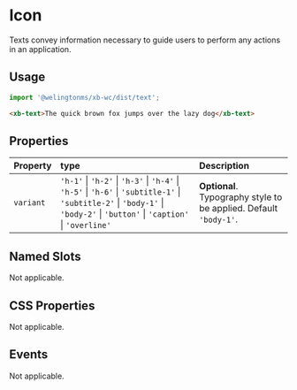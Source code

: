 
# Icon

Texts convey information necessary to guide users to perform any actions in an application.

<IconGallery>
<IconItem name="access-alarms"><xb-icon name="access-alarms"></xb-icon></IconItem>
<IconItem name="account-box"><xb-icon name="account-box"></xb-icon></IconItem>
<IconItem name="account-circle"><xb-icon name="account-circle"></xb-icon></IconItem>
<IconItem name="add"><xb-icon name="add"></xb-icon></IconItem>
<IconItem name="arrow-back"><xb-icon name="arrow-back"></xb-icon></IconItem>
<IconItem name="arrow-forward"><xb-icon name="arrow-forward"></xb-icon></IconItem>
<IconItem name="attachment"><xb-icon name="attachment"></xb-icon></IconItem>
<IconItem name="block"><xb-icon name="block"></xb-icon></IconItem>
<IconItem name="calendar-today"><xb-icon name="calendar-today"></xb-icon></IconItem>
<IconItem name="cancel"><xb-icon name="cancel"></xb-icon></IconItem>
<IconItem name="chat-bubble-outline"><xb-icon name="chat-bubble-outline"></xb-icon></IconItem>
<IconItem name="check"><xb-icon name="check"></xb-icon></IconItem>
<IconItem name="check-circle"><xb-icon name="check-circle"></xb-icon></IconItem>
<IconItem name="chevron-left"><xb-icon name="chevron-left"></xb-icon></IconItem>
<IconItem name="chevron-right"><xb-icon name="chevron-right"></xb-icon></IconItem>
<IconItem name="circle"><xb-icon name="circle"></xb-icon></IconItem>
<IconItem name="close"><xb-icon name="close"></xb-icon></IconItem>
<IconItem name="close-fullscreen"><xb-icon name="close-fullscreen"></xb-icon></IconItem>
<IconItem name="cloud"><xb-icon name="cloud"></xb-icon></IconItem>
<IconItem name="cloud-done"><xb-icon name="cloud-done"></xb-icon></IconItem>
<IconItem name="cloud-queue"><xb-icon name="cloud-queue"></xb-icon></IconItem>
<IconItem name="content-copy"><xb-icon name="content-copy"></xb-icon></IconItem>
<IconItem name="create"><xb-icon name="create"></xb-icon></IconItem>
<IconItem name="double-chevron-left"><xb-icon name="double-chevron-left"></xb-icon></IconItem>
<IconItem name="double-chevron-right"><xb-icon name="double-chevron-right"></xb-icon></IconItem>
<IconItem name="email"><xb-icon name="email"></xb-icon></IconItem>
<IconItem name="expand-less"><xb-icon name="expand-less"></xb-icon></IconItem>
<IconItem name="expand-more"><xb-icon name="expand-more"></xb-icon></IconItem>
<IconItem name="favorite"><xb-icon name="favorite"></xb-icon></IconItem>
<IconItem name="favorite-border"><xb-icon name="favorite-border"></xb-icon></IconItem>
<IconItem name="first-page"><xb-icon name="first-page"></xb-icon></IconItem>
<IconItem name="help"><xb-icon name="help"></xb-icon></IconItem>
<IconItem name="info"><xb-icon name="info"></xb-icon></IconItem>
<IconItem name="last-page"><xb-icon name="last-page"></xb-icon></IconItem>
<IconItem name="more-horiz"><xb-icon name="more-horiz"></xb-icon></IconItem>
<IconItem name="more-vert"><xb-icon name="more-vert"></xb-icon></IconItem>
<IconItem name="open-in-full"><xb-icon name="open-in-full"></xb-icon></IconItem>
<IconItem name="open-in-new"><xb-icon name="open-in-new"></xb-icon></IconItem>
<IconItem name="refresh"><xb-icon name="refresh"></xb-icon></IconItem>
<IconItem name="remove"><xb-icon name="remove"></xb-icon></IconItem>
<IconItem name="search"><xb-icon name="search"></xb-icon></IconItem>
<IconItem name="star"><xb-icon name="star"></xb-icon></IconItem>
<IconItem name="star-border"><xb-icon name="star-border"></xb-icon></IconItem>
<IconItem name="turned-in"><xb-icon name="turned-in"></xb-icon></IconItem>
<IconItem name="turned-in-not"><xb-icon name="turned-in-not"></xb-icon></IconItem>
<IconItem name="unfold-less"><xb-icon name="unfold-less"></xb-icon></IconItem>
<IconItem name="unfold-more"><xb-icon name="unfold-more"></xb-icon></IconItem>
</IconGallery>


## Usage

```js
import '@welingtonms/xb-wc/dist/text';
```

```html
<xb-text>The quick brown fox jumps over the lazy dog</xb-text>
```

## Properties

| Property  | type                                                                                                                                                                                                                        | Description                                                       |
| :-------- | :-------------------------------------------------------------------------------------------------------------------------------------------------------------------------------------------------------------------------- | :---------------------------------------------------------------- |
| `variant` | `'h-1'` &#124; `'h-2'` &#124; `'h-3'` &#124; `'h-4'` &#124; `'h-5'` &#124; `'h-6'` &#124; `'subtitle-1'` &#124; `'subtitle-2'` &#124; `'body-1'` &#124; `'body-2'` &#124; `'button'` &#124; `'caption'` &#124; `'overline'` | **Optional**. Typography style to be applied. Default `'body-1'`. |

## Named Slots

Not applicable.

## CSS Properties

Not applicable.

## Events

Not applicable.
